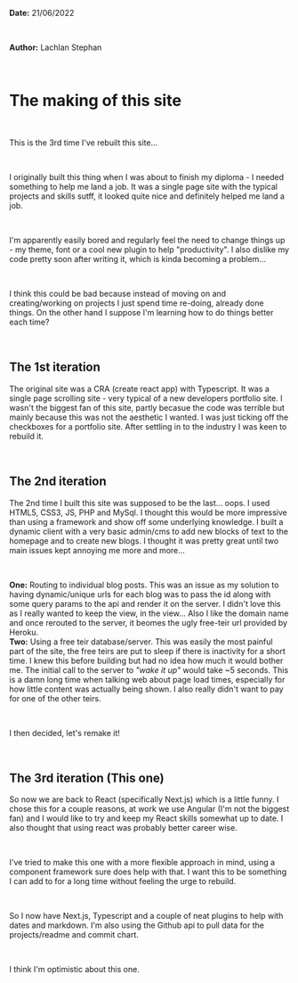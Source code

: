 
<Layout>

**Date:** 21/06/2022

<br />

**Author:** Lachlan Stephan

<br />

# The making of this site

<br />

This is the 3rd time I've rebuilt this site...

<br />

I originally built this thing when I was about to finish my diploma - I
needed something to help me land a job. It was a single page site with the
typical projects and skills sutff, it looked quite nice and definitely helped me
land a job.

<br />      

I'm apparently easily bored and regularly feel the need to change things up - my
theme, font or a cool new plugin to help "productivity". I also dislike my code pretty soon after writing it, which is kinda becoming a problem... 

<br />          

I think this could be bad because instead of moving on and creating/working on projects I just spend time re-doing, already done things. On the other hand I suppose I'm learning how to do things better each time?

<br />

## The 1st iteration
The original site was a CRA (create react app) with Typescript. It was a single page scrolling site - very typical of a new developers portfolio site. I wasn't the biggest fan of this site, partly becasue the code was terrible but mainly because this was not the aesthetic I wanted. I was just ticking off the checkboxes for a portfolio site. After settling in to the industry I was keen to rebuild it.

<br /> 

## The 2nd iteration
The 2nd time I built this site was supposed to be the last... oops. I used HTML5, CSS3, JS, PHP and MySql. I thought this would be more impressive than using a framework and show off some underlying knowledge. I built a dynamic client with a very basic admin/cms to add new blocks of text to the homepage and to create new blogs. I thought it was pretty great until two main issues kept annoying me more and more...  

<br />  

**One:** Routing to individual blog posts. This was an issue as my solution to having dynamic/unique urls for each blog was to pass the id along with some query params to the api and render it on the server. I didn't love this as I really wanted to keep the view, in the view... Also I like the domain name and once rerouted to the server, it beomes the ugly free-teir url provided by Heroku. 
<br />
**Two:** Using a free teir database/server. This was easily the most painful part of the site, the free teirs are put to sleep if there is inactivity for a short time. I knew this before building but had no idea how much it would bother me. The initial call to the server to *"wake it up"* would take ~5 seconds. This is a damn long time when talking web about page load times, especially for how little content was actually being shown. I also really didn't want to pay for one of the other teirs.

<br />  

I then decided, let's remake it! 

<br />

## The 3rd iteration (This one)
So now we are back to React (specifically Next.js) which is a little funny. I chose this for a couple reasons, at work we use Angular (I'm not the biggest fan) and I would like to try and keep my React skills somewhat up to date. I also thought that using react was probably better career wise.

<br /> 

I've tried to make this one with a more flexible approach in mind, using a component framework sure does help with that. I want this to be something I can add to for a long time without feeling the urge to rebuild. 

<br /> 

So I now have Next.js, Typescript and a couple of neat plugins to help with dates and markdown. I'm also using the Github api to pull data for the projects/readme and commit chart.

<br /> 

I think I'm optimistic about this one.

<br /> 

<Footer 
  title="The end."
/>

</Layout>
